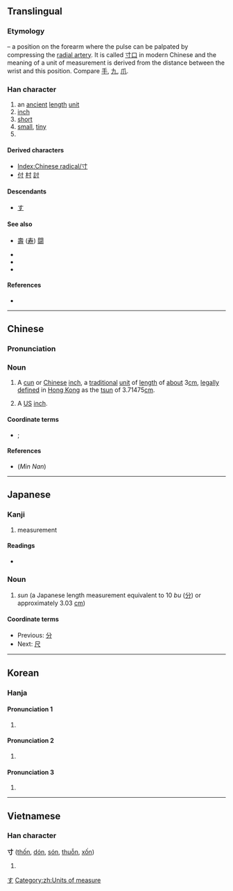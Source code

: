 {{character info/new}}
{{also|手|吋}}
==Translingual==
{{stroke order|type=animate}}

===Etymology===
{{Han etyl}}
{{liushu|i}} – a position on the forearm where the pulse can be palpated by compressing the [[w:radial artery|radial artery]]. It is called [[寸口]] in modern Chinese and the meaning of a unit of measurement is derived from the distance between the wrist and this position. Compare [[手]], [[九]], [[爪]].

===Han character===
{{Han char|rn=41|rad=寸|as=00|sn=3|four=40300|canj=DI}}

# an [[ancient]] [[length]] [[unit]]
# [[inch]]
# [[short]]
# [[small]], [[tiny]]
# {{mul-kangxi radical-def}}

====Derived characters====
* [[Index:Chinese radical/寸]]
* [[付]] [[村]] [[討]]

====Descendants====
* [[す]]

====See also====
* {{l|mul|冠}} [[壽]] ([[寿]]) [[闘]]
* {{l|mul|丈}}
* {{l|mul|尺}}
* {{l|mul|分}}

====References====
* {{Han ref|kx=0293.320|dkj=07411|dj=0581.040|hdz=10503.080|uh=5BF8|ud=23544|bh=A46F|bd=42095}}

[[Category:Han characters from which hiragana were derived|す]]

----

==Chinese==
{{zh-forms}}

===Pronunciation===
{{zh-pron
|m=cùn
|c=cyun3
|h=pfs=chhùn
|mn=chhùn/xm:chhǹg
|mn_note=chhùn - literary; chhǹg - vernacular
|w=
|mc=y
|oc=y
|ma=Zh-cùn.ogg
|cat=n
}}

===Noun===
{{zh-noun}}

# {{lb|zh|units of measure}} A [[cun]] or [[Chinese]] [[inch]], a [[traditional]] [[unit of measure|unit]] of [[length]] of [[about]] 3{{nbsp}}[[cm]], {{lb|zh|Hong Kong}} [[legally]] [[define]]d in [[Hong Kong]] as the [[tsun]] of 3.71475{{nbsp}}[[cm]].
# {{lb|zh|slang}} A [[US]] [[inch]].
[[Category:zh:Units of measure]]

====Coordinate terms====
* {{l|zh|分}} {{qualifier|{{frac|10}} cun}}; {{l|zh|尺}} {{qualifier|10 cun}}

====References====
* (''Min Nan'') {{thcwd|202}}

{{zh-cat|Elementary}}

----

==Japanese==

===Kanji===
{{ja-kanji|grade=6|rs=寸00}}

# measurement

====Readings====
* {{ja-readings
|goon=[[すん]] (sun)
|kanon={{non-joyo-reading}} [[そん]] (son)
|kun={{non-joyo-reading}} [[はかる]] (hakaru), {{non-joyo-reading}} [[とき]] (toki), {{non-joyo-reading}} [[き]] (ki)}}

===Noun===
{{ja-noun|すん}}

# ''sun'' (a Japanese length measurement equivalent to 10 ''bu'' ([[分]]) or approximately 3.03 [[cm]])

====Coordinate terms====
* Previous: [[分]]
* Next: [[尺]]

----

==Korean==

===Hanja===
====Pronunciation 1====
{{ko-hanja|hangeul=촌|rv=chon|mr=ch'on|y=chon|eumhun=마디|ehrv=madi|ehmr=madi|ehy=mati}}

# {{defn|lang=ko|sort=寸00}}

====Pronunciation 2====
{{ko-hanja|hangeul=치|rv=chi|mr=ch'i|y=chi|eumhun=|ehrv=|ehmr=|ehy=}}

# {{hanja form of|치|a [[chi]], a [[Korean]] [[inch]]}}

====Pronunciation 3====
{{ko-hanja|hangeul=돈|rv=don|mr=ton|y=tōn|eumhun=|ehrv=|ehmr=|ehy=}}

# {{hanja form of|돈|a [[don]], a [[small]] [[Korean]] [[unit]] of [[weight]]}}

----

==Vietnamese==

===Han character===
'''寸''' ([[thốn]], [[dón]], [[són]], [[thuỗn]], [[xốn]])

# {{defn|lang=vi}}

[[Category:CJKV radicals| ]]